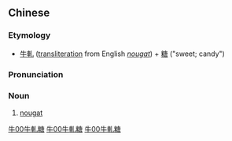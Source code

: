 {{also|牛轧糖}}
==Chinese==
{{zh-forms|s=牛轧糖|type=21}}

===Etymology===
* [[牛軋]] ([[transliteration]] from English ''[[nougat]]'') + [[糖]] ("sweet; candy")

===Pronunciation===
{{zh-pron
|m=niúzhátáng,niúgátáng
|c=ngau4 gaat3 tong4-2
|cat=n
}}

===Noun===
{{zh-noun|mw=顆}}

# [[nougat]]

[[Category:zh:Foods|牛00牛軋糖]]
[[Category:zh:Sweets|牛00牛軋糖]]
[[Category:Mandarin terms derived from English|牛00牛軋糖]]
